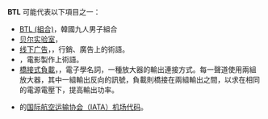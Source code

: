 '''BTL''' 可能代表以下項目之一：

* [[BTL_(組合)|BTL (組合)]]，韓國九人男子組合
* [[贝尔实验室|贝尔实验室]]，'''{{lang|en|Bell Telephone Laboratories}}'''
* [[线下广告|线下广告]]，'''{{lang|en|Below-the-line}}'''，行銷、廣告上的術語。
* '''{{link-en|Below-the-line|Below the line (filmmaking)}}'''，電影製作上術語。
* [[橋接式負載|橋接式負載]]，'''{{link-en|Bridge-tied Load|Bridge-tied load}}'''，電子學名詞，一種放大器的輸出連接方式。每一聲道使用兩組放大器，其中一組輸出反向的訊號，負載則橋接在兩組輸出之間，以求在相同的電源電壓下，提高輸出功率。
* {{link-en|W. K. Kellogg Regional Airport|W. K. Kellogg Regional Airport}} 的[[国际航空运输协会机场代码|国际航空运输协会（IATA）机场代码]]。

{{disambig|Cat=三字拉丁字母缩写消歧义}}